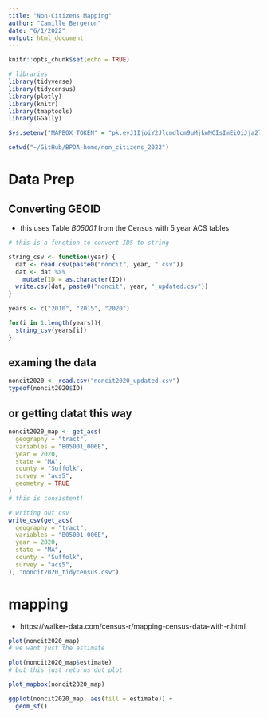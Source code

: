 ```yaml
---
title: "Non-Citizens Mapping"
author: "Camille Bergeron"
date: "6/1/2022"
output: html_document
---
```


```r
knitr::opts_chunk$set(echo = TRUE)

# libraries
library(tidyverse)
library(tidycensus)
library(plotly)
library(knitr)
library(tmaptools)
library(GGally)

Sys.setenv("MAPBOX_TOKEN" = "pk.eyJ1IjoiY2Jlcmdlcm9uMjkwMCIsImEiOiJja2lrdDR2aHQwZDJ6MnFxd2xqYTAxbXE2In0.JAMa9qlFdDtzdyQnk6dSCg")

setwd("~/GitHub/BPDA-home/non_citizens_2022")
```

# Data Prep

## Converting GEOID

+ this uses Table _B05001_ from the Census with 5 year ACS tables

```r
# this is a function to convert IDS to string

string_csv <- function(year) {
  dat <- read.csv(paste0("noncit", year, ".csv"))
  dat <- dat %>% 
    mutate(ID = as.character(ID))
  write.csv(dat, paste0("noncit", year, "_updated.csv"))
}

years <- c("2010", "2015", "2020")

for(i in 1:length(years)){
  string_csv(years[i])
}

```

## examing the data

```r
noncit2020 <- read.csv("noncit2020_updated.csv")
typeof(noncit2020$ID)
```

## or getting datat this way 

```r
noncit2020_map <- get_acs(
  geography = "tract",
  variables = "B05001_006E",
  year = 2020,
  state = "MA", 
  county = "Suffolk",
  survey = "acs5",
  geometry = TRUE
)
# this is consistent! 

# writing out csv
write_csv(get_acs(
  geography = "tract",
  variables = "B05001_006E",
  year = 2020,
  state = "MA", 
  county = "Suffolk",
  survey = "acs5",
), "noncit2020_tidycensus.csv")
```
# mapping

+ https://walker-data.com/census-r/mapping-census-data-with-r.html

```r
plot(noncit2020_map)
# we want just the estimate 

plot(noncit2020_map$estimate)
# but this just returns dot plot 

plot_mapbox(noncit2020_map)

ggplot(noncit2020_map, aes(fill = estimate)) +
  geom_sf()
```


